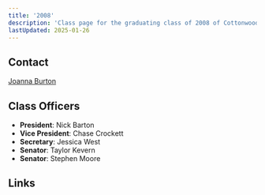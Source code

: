 ```yaml
---
title: '2008'
description: 'Class page for the graduating class of 2008 of Cottonwood High School.'
lastUpdated: 2025-01-26
---
```


## Contact

[Joanna Burton](mailto:j_felger@hotmail.com)

## Class Officers

- **President**: Nick Barton
- **Vice President**: Chase Crockett
- **Secretary**: Jessica West
- **Senator**: Taylor Kevern
- **Senator**: Stephen Moore

## Links


<LinkCard
  title="Class of '08 Facebook"
  href="https://www.facebook.com/groups/108576863181689"
/>
